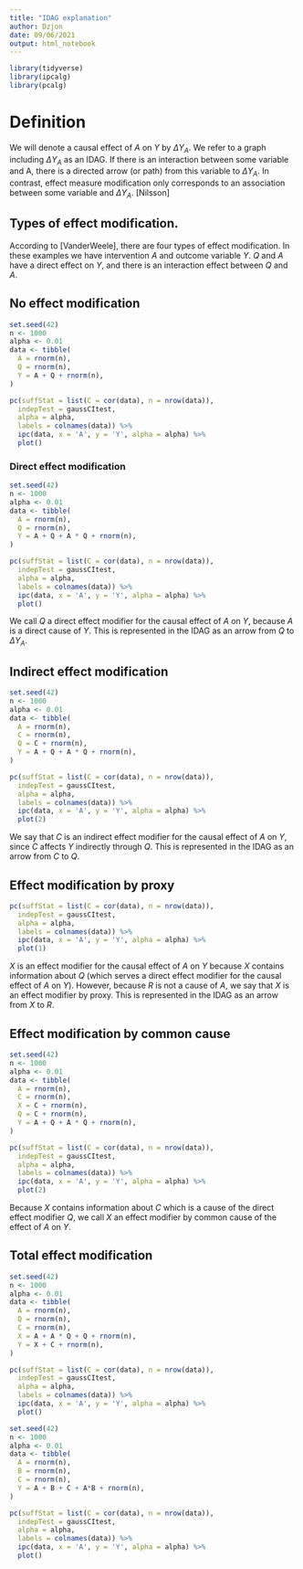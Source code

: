 ```yaml
---
title: "IDAG explanation"
author: Dzjon
date: 09/06/2021
output: html_notebook
---
```


```r
library(tidyverse)
library(ipcalg)
library(pcalg)
```


# Definition
We will denote a causal effect of $A$ on $Y$ by $\Delta Y_A$.
We refer to a graph including $\Delta Y_A$ as an IDAG.
If there is an interaction between some variable and A, there is a directed
arrow (or path) from this variable to $\Delta Y_A$.
In contrast, effect measure modification only corresponds to an association
between some variable and $\Delta Y_A$. [Nilsson]

## Types of effect modification.
According to [VanderWeele], there are four types of effect modification.
In these examples we have intervention $A$ and outcome variable $Y$.
$Q$ and $A$ have a direct effect on $Y$, and there is an interaction effect
between $Q$ and $A$.

## No effect modification
```r
set.seed(42)
n <- 1000
alpha <- 0.01
data <- tibble(
  A = rnorm(n),
  Q = rnorm(n),
  Y = A + Q + rnorm(n),
)

pc(suffStat = list(C = cor(data), n = nrow(data)),
  indepTest = gaussCItest,
  alpha = alpha,
  labels = colnames(data)) %>%
  ipc(data, x = 'A', y = 'Y', alpha = alpha) %>%
  plot()
```


### Direct effect modification
```r
set.seed(42)
n <- 1000
alpha <- 0.01
data <- tibble(
  A = rnorm(n),
  Q = rnorm(n),
  Y = A + Q + A * Q + rnorm(n),
)

pc(suffStat = list(C = cor(data), n = nrow(data)),
  indepTest = gaussCItest,
  alpha = alpha,
  labels = colnames(data)) %>%
  ipc(data, x = 'A', y = 'Y', alpha = alpha) %>%
  plot()
```

We call $Q$ a direct effect modifier for the causal effect of $A$ on $Y$,
because $A$ is a direct cause of $Y$.
This is represented in the IDAG as an arrow from $Q$ to $\Delta Y_A$.

## Indirect effect modification

```r
set.seed(42)
n <- 1000
alpha <- 0.01
data <- tibble(
  A = rnorm(n),
  C = rnorm(n),
  Q = C + rnorm(n),
  Y = A + Q + A * Q + rnorm(n),
)

pc(suffStat = list(C = cor(data), n = nrow(data)),
  indepTest = gaussCItest,
  alpha = alpha,
  labels = colnames(data)) %>%
  ipc(data, x = 'A', y = 'Y', alpha = alpha) %>%
  plot(2)
```
We say that $C$ is an indirect effect modifier for the causal effect of $A$ on $Y$,
since $C$ affects $Y$ indirectly through $Q$.
This is represented in the IDAG as an arrow from $C$ to $Q$.


## Effect modification by proxy

```r
pc(suffStat = list(C = cor(data), n = nrow(data)),
  indepTest = gaussCItest,
  alpha = alpha,
  labels = colnames(data)) %>%
  ipc(data, x = 'A', y = 'Y', alpha = alpha) %>%
  plot(1)
```

$X$ is an effect modifier for the causal effect of $A$ on $Y$
because $X$ contains information about $Q$ (which serves a direct effect modifier
for the causal effect of $A$ on $Y$).
However, because $R$ is not a cause of $A$, we say that $X$ is an effect
modifier by proxy.
This is represented in the IDAG as an arrow from $X$ to $R$.

## Effect modification by common cause
```r
set.seed(42)
n <- 1000
alpha <- 0.01
data <- tibble(
  A = rnorm(n),
  C = rnorm(n),
  X = C + rnorm(n),
  Q = C + rnorm(n),
  Y = A + Q + A * Q + rnorm(n),
)

pc(suffStat = list(C = cor(data), n = nrow(data)),
  indepTest = gaussCItest,
  alpha = alpha,
  labels = colnames(data)) %>%
  ipc(data, x = 'A', y = 'Y', alpha = alpha) %>%
  plot(2)
```
Because $X$ contains information about $C$ which is a cause of the direct
effect modifier $Q$, we call $X$ an effect modifier by common cause of the
effect of $A$ on $Y$.

## Total effect modification
```r
set.seed(42)
n <- 1000
alpha <- 0.01
data <- tibble(
  A = rnorm(n),
  Q = rnorm(n),
  C = rnorm(n),
  X = A + A * Q + Q + rnorm(n),
  Y = X + C + rnorm(n),
)

pc(suffStat = list(C = cor(data), n = nrow(data)),
  indepTest = gaussCItest,
  alpha = alpha,
  labels = colnames(data)) %>%
  ipc(data, x = 'A', y = 'Y', alpha = alpha) %>%
  plot()
```
```r
set.seed(42)
n <- 1000
alpha <- 0.01
data <- tibble(
  A = rnorm(n),
  B = rnorm(n),
  C = rnorm(n),
  Y = A + B + C + A*B + rnorm(n),
)

pc(suffStat = list(C = cor(data), n = nrow(data)),
  indepTest = gaussCItest,
  alpha = alpha,
  labels = colnames(data)) %>%
  ipc(data, x = 'A', y = 'Y', alpha = alpha) %>%
  plot()
```
